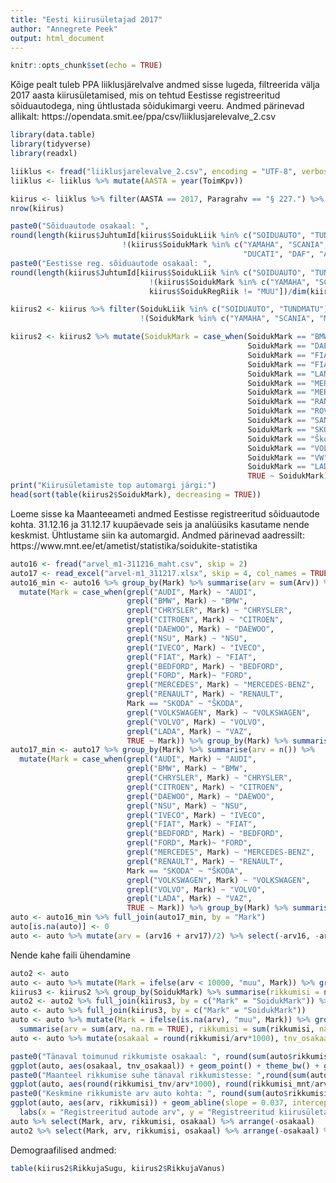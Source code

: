 ```yaml
---
title: "Eesti kiirusületajad 2017"
author: "Annegrete Peek"
output: html_document
---
```


```r
knitr::opts_chunk$set(echo = TRUE)
```


Kõige pealt tuleb PPA liiklusjärelvalve andmed sisse lugeda, filtreerida välja 2017 aasta kiirusületamised, mis on tehtud Eestisse registreeritud sõiduautodega, ning ühtlustada sõidukimargi veeru. Andmed pärinevad allikalt: https://opendata.smit.ee/ppa/csv/liiklusjarelevalve_2.csv

```r
library(data.table)
library(tidyverse)
library(readxl)

liiklus <- fread("liiklusjarelevalve_2.csv", encoding = "UTF-8", verbose = FALSE) #05.03.18 seis
liiklus <- liiklus %>% mutate(AASTA = year(ToimKpv))

kiirus <- liiklus %>% filter(AASTA == 2017, Paragrahv == "§ 227.") %>% mutate(SoidukMark = trimws(SoidukMark))
nrow(kiirus)

paste0("Sõiduautode osakaal: ",
round(length(kiirus$JuhtumId[kiirus$SoidukLiik %in% c("SOIDUAUTO", "TUNDMATU") & 
                         !(kiirus$SoidukMark %in% c("YAMAHA", "SCANIA", "MAN", "KTM", "KMZ", "KAWASAKI", "IVECO", "HARLEY-DAVIDSON",
                                                    "DUCATI", "DAF", "APRILIA"))])/dim(kiirus)[1]*100), "%")
paste0("Eestisse reg. sõiduautode osakaal: ", 
round(length(kiirus$JuhtumId[kiirus$SoidukLiik %in% c("SOIDUAUTO", "TUNDMATU") & 
                               !(kiirus$SoidukMark %in% c("YAMAHA", "SCANIA", "MAN", "KTM", "KMZ", "KAWASAKI", "IVECO", "HARLEY-DAVIDSON", "DUCATI", "DAF", "APRILIA")) &
                               kiirus$SoidukRegRiik != "MUU"])/dim(kiirus)[1]*100), "%")

kiirus2 <- kiirus %>% filter(SoidukLiik %in% c("SOIDUAUTO", "TUNDMATU"), SoidukRegRiik != "MUU",
                             !(SoidukMark %in% c("YAMAHA", "SCANIA", "MAN", "KTM", "KMZ", "KAWASAKI", "IVECO", "HARLEY-DAVIDSON", "DUCATI", "DAF", "APRILIA")))

kiirus2 <- kiirus2 %>% mutate(SoidukMark = case_when(SoidukMark == "BMW I" ~ "BMW",
                                                     SoidukMark == "DAEWOO-FSO" ~ "DAEWOO",
                                                     SoidukMark == "FIAT BÜRSTNER" ~ "FIAT",
                                                     SoidukMark == "FIAT LAIKA" ~ "FIAT",
                                                     SoidukMark == "LANDROVER" ~ "LAND ROVER",
                                                     SoidukMark == "MERCEDES" ~ "MERCEDES-BENZ",
                                                     SoidukMark == "MERCEDES BENZ" ~ "MERCEDES-BENZ",
                                                     SoidukMark == "RANGE ROVER" ~ "LAND ROVER",
                                                     SoidukMark == "ROVER-LANDROVER" ~ "LAND ROVER",
                                                     SoidukMark == "SANGYONG" ~ "SSANGYONG",
                                                     SoidukMark == "SKODA" ~ "ŠKODA",
                                                     SoidukMark == "Škoda" ~ "ŠKODA",
                                                     SoidukMark == "VOLKSWAGEN, VW" ~ "VOLKSWAGEN",
                                                     SoidukMark == "VW" ~ "VOLKSWAGEN",
                                                     SoidukMark == "LADA" ~ "VAZ",
                                                     TRUE ~ SoidukMark))
print("Kiirusületamiste top automargi järgi:")
head(sort(table(kiirus2$SoidukMark), decreasing = TRUE))
```

Loeme sisse ka Maanteeameti andmed Eestisse registreeritud sõiduautode kohta. 31.12.16 ja 31.12.17 kuupäevade seis ja analüüsiks kasutame nende keskmist. Ühtlustame siin ka automargid. Andmed pärinevad aadressilt: https://www.mnt.ee/et/ametist/statistika/soidukite-statistika

```r
auto16 <- fread("arvel_m1-311216_maht.csv", skip = 2) 
auto17 <- read_excel("arvel-m1_311217.xlsx", skip = 4, col_names = TRUE)
auto16_min <- auto16 %>% group_by(Mark) %>% summarise(arv = sum(Arv)) %>% 
  mutate(Mark = case_when(grepl("AUDI", Mark) ~ "AUDI",
                          grepl("BMW", Mark) ~ "BMW",
                          grepl("CHRYSLER", Mark) ~ "CHRYSLER",
                          grepl("CITROEN", Mark) ~ "CITROEN",
                          grepl("DAEWOO", Mark) ~ "DAEWOO",
                          grepl("NSU", Mark) ~ "NSU",
                          grepl("IVECO", Mark) ~ "IVECO",
                          grepl("FIAT", Mark) ~ "FIAT",
                          grepl("BEDFORD", Mark) ~ "BEDFORD",
                          grepl("FORD", Mark)~ "FORD",
                          grepl("MERCEDES", Mark) ~ "MERCEDES-BENZ",
                          grepl("RENAULT", Mark) ~ "RENAULT",
                          Mark == "SKODA" ~ "ŠKODA",
                          grepl("VOLKSWAGEN", Mark) ~ "VOLKSWAGEN",
                          grepl("VOLVO", Mark) ~ "VOLVO",
                          grepl("LADA", Mark) ~ "VAZ",
                          TRUE ~ Mark)) %>% group_by(Mark) %>% summarise(arv16 = sum(arv)) %>%  ungroup()
auto17_min <- auto17 %>% group_by(Mark) %>% summarise(arv = n()) %>% 
  mutate(Mark = case_when(grepl("AUDI", Mark) ~ "AUDI",
                          grepl("BMW", Mark) ~ "BMW",
                          grepl("CHRYSLER", Mark) ~ "CHRYSLER",
                          grepl("CITROEN", Mark) ~ "CITROEN",
                          grepl("DAEWOO", Mark) ~ "DAEWOO",
                          grepl("NSU", Mark) ~ "NSU",
                          grepl("IVECO", Mark) ~ "IVECO",
                          grepl("FIAT", Mark) ~ "FIAT",
                          grepl("BEDFORD", Mark) ~ "BEDFORD",
                          grepl("FORD", Mark)~ "FORD",
                          grepl("MERCEDES", Mark) ~ "MERCEDES-BENZ",
                          grepl("RENAULT", Mark) ~ "RENAULT",
                          Mark == "SKODA" ~ "ŠKODA",
                          grepl("VOLKSWAGEN", Mark) ~ "VOLKSWAGEN",
                          grepl("VOLVO", Mark) ~ "VOLVO",
                          grepl("LADA", Mark) ~ "VAZ",
                          TRUE ~ Mark)) %>% group_by(Mark) %>% summarise(arv17 = sum(arv)) %>% ungroup()
auto <- auto16_min %>% full_join(auto17_min, by = "Mark")
auto[is.na(auto)] <- 0
auto <- auto %>% mutate(arv = (arv16 + arv17)/2) %>% select(-arv16, -arv17) 
```

Nende kahe faili ühendamine 
```r
auto2 <- auto
auto <- auto %>% mutate(Mark = ifelse(arv < 10000, "muu", Mark)) %>% group_by(Mark) %>% summarise(arv = sum(arv)) %>% ungroup()
kiirus3 <- kiirus2 %>% group_by(SoidukMark) %>% summarise(rikkumisi = n(), rikkumisi_tnv = sum(MntVoiTanav == "TNV"), rikkumisi_mnt = sum(MntVoiTanav == "MNT")) %>% ungroup()
auto2 <- auto2 %>% full_join(kiirus3, by = c("Mark" = "SoidukMark")) %>% mutate(osakaal = round(rikkumisi/arv*1000))
auto <- auto %>% full_join(kiirus3, by = c("Mark" = "SoidukMark")) 
auto <- auto %>% mutate(Mark = ifelse(is.na(arv), "muu", Mark)) %>% group_by(Mark) %>% 
  summarise(arv = sum(arv, na.rm = TRUE), rikkumisi = sum(rikkumisi, na.rm = TRUE), rikkumisi_tnv = sum(rikkumisi_tnv, na.rm = TRUE), rikkumisi_mnt = sum(rikkumisi_mnt, na.rm = TRUE))
auto <- auto %>% mutate(osakaal = round(rikkumisi/arv*1000), tnv_osakaal = round(rikkumisi_tnv/rikkumisi*100,1))

paste0("Tänaval toimunud rikkumiste osakaal: ", round(sum(auto$rikkumisi_tnv)/sum(auto$rikkumisi)*100,1))
ggplot(auto, aes(osakaal, tnv_osakaal)) + geom_point() + theme_bw() + geom_hline(yintercept = 42.4, color = "gray")
paste0("Maanteel rikkumise suhe tänaval rikkumistesse: ",round(sum(auto$rikkumisi_mnt)/sum(auto$rikkumisi_tnv),2))
ggplot(auto, aes(round(rikkumisi_tnv/arv*1000), round(rikkumisi_mnt/arv*1000))) + geom_abline(slope = 1.36, intercept = 0, color = "gray") + geom_point() + theme_bw() 
paste0("Keskmine rikkumiste arv auto kohta: ", round(sum(auto$rikkumisi)/sum(auto$arv),3)) 
ggplot(auto, aes(arv, rikkumisi)) + geom_abline(slope = 0.037, intercept = 0, color = "gray") + geom_point() + theme_bw() + xlim(0,100000) + 
  labs(x = "Registreeritud autode arv", y = "Registreeritud kiirusületamiste arv") + geom_text(aes(label = Mark), size = 3, hjust = -0.05, check_overlap = TRUE)
auto %>% select(Mark, arv, rikkumisi, osakaal) %>% arrange(-osakaal)
auto2 %>% select(Mark, arv, rikkumisi, osakaal) %>% arrange(-osakaal) %>% slice(1:5)
```

Demograafilised andmed:
```r
table(kiirus2$RikkujaSugu, kiirus2$RikkujaVanus)
```